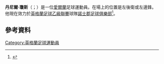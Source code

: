 '''丹尼爾·瓊斯'''（{{lang-en|Daniel Jones }}；{{bd|1986年|12月23日}}）是一位[[愛爾蘭|愛爾蘭]]足球運動員。在場上的位置是左後衛或左邊鋒。他現在效力於[[英格蘭足球乙級聯賽|英格蘭足球乙級聯賽]]球隊[[諾士郡足球俱樂部|諾士郡足球俱樂部]]<ref>{{cite news|title=Chesterfield sign sacked Port Vale defender Daniel Jones|url=http://www.bbc.co.uk/sport/0/football/27409066|accessdate=15 May 2014|newspaper=[[BBC_Sport|BBC Sport]]|date=15 May 2014|archive-date=2014-05-17|archive-url=https://web.archive.org/web/20140517232542/http://www.bbc.co.uk/sport/0/football/27409066|dead-url=no}}</ref>。

==參考資料==
{{Reflist}}

{{DEFAULTSORT:Jones, Daniel}}
[[Category:英格蘭足球運動員|Category:英格蘭足球運動員]]

{{Sport-bio-stub}}